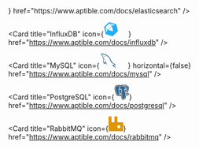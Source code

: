 <CardGroup cols="2">
  <Card title="Elasticsearch" icon={<svg fill="#E09600" width="30px" height="30px" viewBox="0 0 24 24" role="img" xmlns="http://www.w3.org/2000/svg"><path d="M13.394 0C8.683 0 4.609 2.716 2.644 6.667h15.641a4.77 4.77 0 0 0 3.073-1.11c.446-.375.864-.785 1.247-1.243l.001-.002A11.974 11.974 0 0 0 13.394 0zM1.804 8.889a12.009 12.009 0 0 0 0 6.222h14.7a3.111 3.111 0 1 0 0-6.222zm.84 8.444C4.61 21.283 8.684 24 13.395 24c3.701 0 7.011-1.677 9.212-4.312l-.001-.002a9.958 9.958 0 0 0-1.247-1.243 4.77 4.77 0 0 0-3.073-1.11z"/></svg>} href="https://www.aptible.com/docs/elasticsearch" />

  <Card title="InfluxDB" icon={<svg className="h-6 w-6"      width="50"      height="30"    viewBox="-173 -143 900 900"  xmlns="http://www.w3.org/2000/svg"   preserveAspectRatio="xMinYMin meet">   <path d="m694.1 394.9-81-352.7c-4.6-19.3-22.1-38.6-41.4-44.2l-370.2-114.2c-4.6-1.8-10.1-1.8-15.7-1.8-15.7 0-32.2 6.4-43.3 15.7l-265.2 246.8c-14.7 12.9-22.1 38.7-17.5 57.1l86.6 377.6c4.6 19.3 22.1 38.7 41.4 44.2l346.2 106.8c4.6 1.8 10.1 1.8 15.7 1.8 15.7 0 32.2-6.4 43.3-15.7l283.6-263.3c14.8-13.8 22.1-38.7 17.5-58.1zm-453.9-427.3 254.1 78.3c10.1 2.8 10.1 7.4 0 10.1l-133.5 30.4c-10.1 2.8-23.9-1.8-31.3-9.2l-93-100.4c-8.3-8.2-6.5-11.9 3.7-9.2zm158.3 455.9c2.8 10.1-3.7 15.7-13.8 12.9l-274.4-84.7c-10.1-2.8-12-11.1-4.6-18.4l210-195.3c7.4-7.4 15.7-4.6 18.4 5.5zm-452.1-248.7 222.9-207.2c7.4-7.4 19.3-6.4 26.7.9l111.4 120.7c7.4 7.4 6.4 19.3-.9 26.7l-222.9 207.2c-7.4 7.4-19.3 6.4-26.7-.9l-111.4-120.6c-7.4-8.3-6.4-20.3.9-26.8zm54.4 328.8-58.9-258.8c-2.8-10.1 1.8-12 8.3-4.6l93 100.4c7.4 7.4 10.1 22.1 7.4 32.2l-40.6 130.8c-2.8 10.1-7.4 10.1-9.2 0zm325.9 151-291-89.3c-10.1-2.8-15.7-13.8-1a2.9-23.9l48.8-156.6c2.8-10.1 13.8-15.7 23.9-12.9l291 89.3c10.1 2.8 15.7 13.8 12.9 23.9l-48.8 156.6c-3.6 10.2-13.7 15.7-23.9 12.9zm257.8-211.8-194.2 180.5c-7.4 7.4-11 4.6-8.3-5.5l40.5-130.8c2.8-10.1 13.8-20.3 23.9-22.1l133.5-30.4c10.2-2.7 12 1.9 4.6 8.3zm21.2-38.6-160.2 36.8c-10.1 2.8-20.3-3.7-23-13.8l-68.1-296.5c-2.8-10.1 3.7-20.3 13.8-23l160.2-36.8c10.1-2.8 20.3 3.7 23 13.8l68.1 296.5c2.8 11-3.6 21.1-13.8 23z" fill="#22adf6"/></svg>} href="https://www.aptible.com/docs/influxdb" />

  <Card title="MongoDB" href="https://www.aptible.com/docs/mongodb" />

  <Card
    title="MySQL"
    icon={
<svg className="h-6 w-6"
width="50"
height="30" viewBox="0 0 256 252" xmlns="http://www.w3.org/2000/svg" preserveAspectRatio="xMinYMin meet"><path d="M235.648 194.212c-13.918-.347-24.705 1.045-33.752 4.872-2.61 1.043-6.786 1.044-7.134 4.35 1.392 1.392 1.566 3.654 2.784 5.567 2.09 3.479 5.741 8.177 9.047 10.614 3.653 2.783 7.308 5.566 11.134 8.002 6.786 4.176 14.442 6.611 21.053 10.787 3.829 2.434 7.654 5.568 11.482 8.177 1.914 1.39 3.131 3.654 5.568 4.523v-.521c-1.219-1.567-1.567-3.828-2.784-5.568-1.738-1.74-3.48-3.306-5.22-5.046-5.045-6.784-11.308-12.7-18.093-17.571-5.567-3.828-17.747-9.047-20.008-15.485 0 0-.175-.173-.348-.347 3.827-.348 8.35-1.74 12.005-2.784 5.915-1.567 11.308-1.218 17.398-2.784 2.783-.696 5.567-1.566 8.35-2.436v-1.565c-3.13-3.132-5.392-7.307-8.698-10.265-8.873-7.657-18.617-15.137-28.707-21.4-5.394-3.48-12.354-5.742-18.095-8.699-2.086-1.045-5.567-1.566-6.784-3.306-3.133-3.827-4.873-8.872-7.134-13.396-5.044-9.57-9.917-20.182-14.267-30.272-3.13-6.786-5.044-13.572-8.872-19.834-17.92-29.577-37.406-47.497-67.33-65.07-6.438-3.653-14.093-5.219-22.27-7.132-4.348-.175-8.699-.522-13.048-.697-2.784-1.218-5.568-4.523-8.004-6.089C34.006 4.573 8.429-8.996 1.122 8.924c-4.698 11.308 6.96 22.442 10.96 28.185 2.96 4.001 6.786 8.524 8.874 13.048 1.218 2.956 1.565 6.09 2.783 9.221 2.785 7.653 5.393 16.18 9.048 23.314 1.914 3.653 4.001 7.48 6.437 10.786 1.392 1.913 3.827 2.784 4.35 5.915-2.435 3.48-2.61 8.7-4.003 13.049-6.263 19.66-3.826 44.017 5.046 58.457 2.783 4.348 9.395 13.92 18.268 10.265 7.83-3.131 6.09-13.048 8.35-21.747.524-2.09.176-3.48 1.219-4.872v.349c2.436 4.87 4.871 9.569 7.133 14.44 5.394 8.524 14.788 17.398 22.617 23.314 4.177 3.13 7.482 8.524 12.702 10.438v-.523h-.349c-1.044-1.566-2.61-2.261-4.001-3.48-3.131-3.13-6.612-6.958-9.047-10.438-7.306-9.744-13.745-20.53-19.486-31.665-2.783-5.392-5.22-11.308-7.481-16.701-1.045-2.09-1.045-5.22-2.784-6.263-2.61 3.827-6.437 7.133-8.351 11.83-3.304 7.481-3.653 16.702-4.871 26.27-.696.176-.349 0-.697.35-5.566-1.394-7.48-7.134-9.569-12.006-5.22-12.352-6.09-32.186-1.565-46.452 1.218-3.654 6.438-15.136 4.35-18.616-1.044-3.306-4.525-5.22-6.438-7.829-2.261-3.306-4.698-7.48-6.263-11.135-4.176-9.743-6.264-20.53-10.787-30.273-2.088-4.524-5.74-9.22-8.699-13.396-3.305-4.697-6.959-8.004-9.569-13.571-.869-1.913-2.088-5.045-.696-7.133.348-1.392 1.043-1.913 2.436-2.261 2.262-1.915 8.7.521 10.96 1.565 6.438 2.608 11.831 5.046 17.225 8.699 2.435 1.74 5.045 5.046 8.176 5.916h3.654c5.568 1.217 11.83.348 17.05 1.913 9.222 2.957 17.572 7.307 25.054 12.005 22.792 14.44 41.58 34.97 54.282 59.501 2.088 4 2.957 7.656 4.871 11.83 3.655 8.526 8.178 17.225 11.83 25.576 3.654 8.176 7.133 16.528 12.353 23.314 2.61 3.652 13.048 5.567 17.746 7.481 3.48 1.565 8.874 2.958 12.005 4.871 5.915 3.652 11.83 7.83 17.398 11.83 2.784 2.088 11.482 6.438 12.005 9.917z" fill="#00546B"/><path d="M58.186 43.022c-2.957 0-5.044.35-7.132.871v.348h.348c1.393 2.784 3.827 4.698 5.566 7.133 1.393 2.783 2.61 5.568 4.003 8.352.173-.175.347-.348.347-.348 2.437-1.741 3.654-4.524 3.654-8.7-1.044-1.217-1.218-2.435-2.088-3.653-1.043-1.741-3.306-2.61-4.698-4.003z" fill="#00546B"/></svg>
}
    horizontal={false}
    href="https://www.aptible.com/docs/mysql"
  />

  <Card title="PostgreSQL" icon={<svg fill="#E09600"  width="30px" height="30px" viewBox="-4 0 264 264" version="1.1" xmlns="http://www.w3.org/2000/svg" xmlns:xlink="http://www.w3.org/1999/xlink" preserveAspectRatio="xMidYMid">     <g>         <path d="M255.007926,158.085617 C253.473109,153.437413 249.452194,150.199279 244.251788,149.42182 C241.799982,149.055852 238.991667,149.211935 235.668988,149.897164 C229.877358,151.092028 225.580342,151.546679 222.44449,151.635363 C234.280794,131.650217 243.905921,108.859714 249.446873,87.4065589 C258.406282,52.7182633 253.61855,36.9154365 248.023797,29.7669469 C233.217182,10.8477783 211.614448,0.683454965 185.55152,0.371879908 C171.649478,0.202198614 159.443658,2.94725173 153.077358,4.92075751 C147.149155,3.87547344 140.774577,3.29134411 134.08606,3.18315012 C121.550337,2.9833164 110.473164,5.71595381 101.008259,11.332582 C95.7670577,9.56127483 87.3580785,7.06335335 77.6460416,5.46882217 C54.8035104,1.71868822 36.3939769,4.64110855 22.9282587,14.153903 C6.62230023,25.6721293 -0.937090069,45.6838799 0.461154734,73.6339954 C0.904572748,82.5082679 5.86908083,109.507695 13.6850624,135.114199 C18.1771824,149.831538 22.9672794,162.053912 27.9223279,171.443732 C34.9490254,184.758688 42.4676212,192.600092 50.9085266,195.415501 C55.6400924,196.992296 64.2358984,198.09552 73.2774873,190.566873 C74.4232794,191.953885 75.9515935,193.33321 77.9812656,194.613801 C80.5578199,196.239076 83.7090439,197.566965 86.8555381,198.353885 C98.1969885,201.189395 108.820102,200.479926 117.882975,196.506309 C117.93855,198.117986 117.981709,199.658125 118.018365,200.987788 C118.07867,203.145164 118.137792,205.259972 118.217016,207.237617 C118.753848,220.612286 119.663741,231.011326 122.359723,238.286928 C122.507529,238.687778 122.706771,239.29733 122.917247,239.943538 C124.261691,244.062005 126.511298,250.955677 132.232573,256.355326 C138.158411,261.947714 145.325229,263.663446 151.888998,263.662855 C155.180933,263.662855 158.322106,263.231261 161.076619,262.640628 C170.897441,260.536462 182.050291,257.329663 190.118134,245.84218 C197.745515,234.981986 201.453672,218.625182 202.124711,192.851363 C202.211621,192.122975 202.292028,191.427104 202.369478,190.763751 C202.421506,190.316194 202.474716,189.858587 202.528517,189.402162 L204.325838,189.560018 L204.788767,189.591353 C214.791095,190.047187 227.021155,187.925875 234.532065,184.437062 C240.467363,181.68255 259.485857,171.642383 255.007926,158.085617" fill="#000000">  </path>         <path d="M237.905589,160.722476 C208.165838,166.857016 206.121386,156.78788 206.121386,156.78788 C237.521885,110.194697 250.64824,51.0516028 239.320388,36.5766651 C208.417109,-2.90823095 154.921977,15.7655797 154.029229,16.2503834 L153.741894,16.3018199 C147.866309,15.0821247 141.290716,14.3555104 133.900416,14.2349007 C120.443566,14.0143741 110.236083,17.7627344 102.490457,23.636545 C102.490457,23.636545 7.06039723,-15.6768961 11.4987159,73.0806097 C12.4429007,91.9631224 38.5625866,215.954032 69.7171363,178.502947 C81.1041109,164.808425 92.1061986,153.229303 92.1061986,153.229303 C97.5708822,156.859418 104.112776,158.711132 110.970975,158.046005 L111.503667,157.593718 C111.338125,159.294079 111.413801,160.957192 111.717099,162.925968 C103.691233,171.893062 106.049626,173.467492 90.0055797,176.770069 C73.7711594,180.115806 83.308194,186.072388 89.5349654,187.629081 C97.0837136,189.516859 114.54788,192.190965 126.34812,175.672166 L125.877506,177.556988 C129.022226,180.075603 131.230448,193.940397 130.860342,206.508637 C130.490236,219.077469 130.243104,227.706383 132.720924,234.446337 C135.198744,241.186291 137.668286,256.351187 158.759612,251.831871 C176.383409,248.055132 185.516046,238.268009 186.786587,221.94254 C187.688203,210.336222 189.728517,212.051954 189.857404,201.675381 L191.493912,196.762901 C193.381099,181.029838 191.793663,175.95418 202.651492,178.314938 L205.290125,178.546697 C213.2817,178.9103 223.741044,177.261376 229.879723,174.408129 C243.098309,168.273589 250.93794,158.031224 237.904406,160.722476 L237.905589,160.722476" fill="#336791">  </path>         <path d="M108.076342,81.5250624 C105.396915,81.152 102.969349,81.4972748 101.741376,82.426679 C101.050236,82.9499122 100.836804,83.5559169 100.779455,83.973321 C100.625145,85.0783187 101.399649,86.2997875 101.874993,86.9300323 C103.220619,88.7137552 105.18703,89.9399538 107.133339,90.2101432 C107.415353,90.249164 107.695594,90.2680831 107.974651,90.2680831 C111.220471,90.2680831 114.170679,87.7411917 114.430818,85.8758799 C114.755991,83.5399538 111.36473,81.9826697 108.076342,81.5250624" fill="#FFFFFF">  </path>         <path d="M196.860453,81.5989654 L196.859861,81.5989654 C196.604453,79.7679446 193.345626,79.2458938 190.253524,79.6757136 C187.166152,80.1061247 184.171603,81.4996397 184.421691,83.3347991 C184.622707,84.7620139 187.19867,87.198448 190.249386,87.1978568 C190.506568,87.1978568 190.766707,87.1807113 191.028619,87.1440554 C193.064794,86.8620416 194.558818,85.5690346 195.268286,84.8235012 C196.349635,83.688351 196.974559,82.4219492 196.860453,81.5989654" fill="#FFFFFF">  </path>         <path d="M247.802088,160.025423 C246.66812,156.596323 243.018494,155.492508 236.954309,156.745312 C218.949173,160.461155 212.501284,157.886965 210.38352,156.327908 C224.378975,135.007187 235.89188,109.236323 242.102688,85.1906513 C245.04521,73.8007206 246.670485,63.2231316 246.802919,54.601903 C246.949543,45.1375889 245.338457,38.1842032 242.014005,33.9362587 C228.611547,16.8108637 208.942115,7.62501617 185.131751,7.37256351 C168.763122,7.18869284 154.93321,11.3781062 152.252009,12.5558245 C146.60582,11.1516674 140.450587,10.2896628 133.750245,10.1796952 C121.461654,9.98104388 110.840314,12.9229746 102.045857,18.9191686 C98.2259584,17.4978661 88.3536998,14.10897 76.2814965,12.1644342 C55.4089238,8.80332564 38.8233164,11.3497275 26.9870115,19.7350577 C12.8638522,29.740933 6.34383372,47.626642 7.60727945,72.8943741 C8.03236952,81.3961755 12.8756767,107.547788 20.5202032,132.593219 C30.5822448,165.556915 41.5192979,184.218309 53.0280647,188.056536 C54.374873,188.505866 55.9286097,188.820397 57.6407945,188.820397 C61.8390762,188.820397 66.9856813,186.927889 72.3409885,180.490051 C81.2359538,169.788896 89.5408776,160.821801 92.6022356,157.563566 C97.1262818,159.992314 102.09552,161.347991 107.179455,161.483972 C107.188323,161.616998 107.201921,161.750023 107.213746,161.882457 C106.193885,163.092102 105.357303,164.152166 104.644286,165.05733 C101.122365,169.528166 100.389247,170.458753 89.0519353,172.793497 C85.8273995,173.458624 77.2611547,175.224018 77.1364065,181.227898 C76.9998337,187.787529 87.2605266,190.542633 88.4299677,190.834697 C92.5040924,191.854559 96.4286374,192.357691 100.171677,192.357691 C109.275344,192.357099 117.285838,189.365506 123.688203,183.576831 C123.490734,206.962697 124.466254,230.006836 127.273977,237.028212 C129.573247,242.775501 135.191649,256.822984 152.93842,256.821801 C155.54158,256.821801 158.408425,256.519095 161.561423,255.843326 C180.082106,251.872074 188.124527,243.686577 191.236139,225.640055 C192.901025,215.995418 195.758411,192.963695 197.101672,180.610069 C199.937774,181.49454 203.589173,181.899529 207.536185,181.898938 C215.768388,181.898938 225.266993,180.150097 231.224166,177.384942 C237.91564,174.277469 249.991982,166.650679 247.802088,160.025423 L247.802088,160.025423 Z M203.696185,76.5445912 C203.634697,80.1918522 203.132748,83.5027067 202.600647,86.9590023 C202.028342,90.6760277 201.435935,94.5189838 201.286947,99.1843326 C201.139732,103.724342 201.706716,108.444674 202.255372,113.008924 C203.363326,122.228471 204.500249,131.720573 200.098587,141.086744 C199.41454,139.871778 198.754143,138.546254 198.14873,137.078245 C197.601848,135.752129 196.414079,133.621949 194.769885,130.673515 C188.370476,119.197857 173.385312,92.3243603 181.056443,81.3583372 C183.340933,78.0935982 189.139658,74.7384018 203.696185,76.5445912 L203.696185,76.5445912 Z M186.052286,14.7581339 C207.386014,15.2293395 224.261321,23.2102725 236.209958,38.4780416 C245.373931,50.1890069 235.282919,103.476028 206.069949,149.446651 C205.781432,149.080092 205.487594,148.709986 205.183704,148.33042 C205.062503,148.178476 204.938938,148.024166 204.814189,147.868083 C212.362938,135.400942 210.886651,123.066236 209.572952,112.129774 C209.033164,107.641792 208.523529,103.402716 208.653007,99.4214134 C208.787215,95.2000739 209.34533,91.5811917 209.884527,88.0811455 C210.548471,83.7675751 211.223058,79.3050162 211.036822,74.0437136 C211.17576,73.4921016 211.231926,72.8399815 211.159206,72.0660693 C210.683861,67.0205635 204.924157,51.9224758 193.18363,38.2551501 C186.762346,30.7808961 177.396767,22.4156674 164.609774,16.7736166 C170.109931,15.6337367 177.631483,14.5707159 186.052286,14.7581339 L186.052286,14.7581339 Z M66.6741062,175.777995 C60.7742818,182.871501 56.6995658,181.512277 55.3598522,181.065903 C46.6292471,178.153533 36.499806,159.702023 27.568776,130.441755 C19.8408868,105.123769 15.3245266,79.6650716 14.9674273,72.5260416 C13.8387806,49.9483788 19.3117413,34.2129515 31.2349561,25.7572656 C50.6389284,11.9965266 82.5413764,20.2328684 95.3602956,24.4104573 C95.1758337,24.591963 94.9842771,24.7622356 94.8015889,24.9466975 C73.7664296,46.1911501 74.2654226,82.4875751 74.3168591,84.7058476 C74.3150855,85.56194 74.3866236,86.7739492 74.485358,88.4412009 C74.8471871,94.5455889 75.5205912,105.907732 73.7214965,118.775132 C72.0489238,130.732046 75.7346143,142.435326 83.8320185,150.883917 C84.6703741,151.758337 85.5453857,152.579547 86.4493672,153.352277 C82.8446744,157.212379 75.0115473,165.74788 66.6741062,175.777995 L66.6741062,175.777995 Z M89.1530346,145.78461 C82.6265127,138.975483 79.6627067,129.503483 81.020157,119.795584 C82.920351,106.202753 82.2185681,94.3646744 81.8419584,88.0048776 C81.7893395,87.1150855 81.7426328,86.335261 81.7148453,85.7197968 C84.7880277,82.9954365 99.0288406,75.3645081 109.184296,77.6915658 C113.819492,78.7534042 116.642587,81.9087667 117.816758,87.3373857 C123.893358,115.440037 118.621413,127.153367 114.385293,136.565654 C113.512055,138.504868 112.687298,140.337663 111.982559,142.234309 L111.436859,143.699954 C110.054577,147.406337 108.768665,150.851991 107.971695,154.124416 C101.034273,154.103132 94.2848591,151.139917 89.1530346,145.78461 L89.1530346,145.78461 Z M90.2178291,183.685025 C88.1922956,183.178938 86.3701432,182.299788 85.3012102,181.570808 C86.1939584,181.150448 87.7831686,180.579326 90.5388637,180.011751 C103.876286,177.265515 105.93552,175.328074 110.433552,169.61685 C111.465238,168.30788 112.634088,166.823316 114.252859,165.015353 C114.25345,165.014171 114.254042,165.01358 114.254633,165.012988 C116.666236,162.31346 117.768868,162.771067 119.768979,163.600554 C121.390115,164.271594 122.968684,166.303039 123.608979,168.539048 C123.911686,169.594975 124.252231,171.599815 123.138956,173.158873 C113.742633,186.31479 100.051067,186.1457 90.2178291,183.685025 L90.2178291,183.685025 Z M160.016554,248.637487 C143.700545,252.133395 137.923695,243.80837 134.116804,234.291436 C131.659677,228.146845 130.452397,200.440314 131.309081,169.84388 C131.320314,169.436527 131.262374,169.043363 131.150042,168.673848 C131.05249,167.96024 130.902319,167.238356 130.694208,166.511741 C129.419529,162.059824 126.315012,158.335704 122.5903,156.792018 C121.110467,156.178919 118.393792,155.05382 115.129644,155.888628 C115.826106,153.0206 117.033386,149.782467 118.341764,146.275326 L118.891012,144.79963 C119.509432,143.136517 120.284527,141.413691 121.105145,139.590356 C125.538143,129.741746 131.609423,116.25297 125.020231,85.7795104 C122.551871,74.3659307 114.310208,68.7924619 101.815871,70.0866513 C94.3250624,70.861746 87.472776,73.8840831 84.0549099,75.6169607 C83.3200185,75.9894319 82.6477968,76.3488961 82.0199169,76.6994919 C82.9735612,65.1990023 86.578254,43.707418 100.060527,30.1098568 C108.54873,21.548933 119.854115,17.3210901 133.628453,17.5487113 C160.768591,17.9933118 178.172453,31.9213672 187.994457,43.5276859 C196.457829,53.5294226 201.040998,63.6038799 202.870245,69.0372286 C189.115418,67.6389838 179.76048,70.3544758 175.017681,77.1340416 C164.700822,91.8815335 180.662097,120.506236 188.333229,134.262836 C189.739751,136.784406 190.954125,138.963067 191.336055,139.888924 C193.833977,145.943058 197.067972,149.984665 199.429321,152.935464 C200.152979,153.839446 200.855353,154.716231 201.389229,155.481866 C197.223464,156.683233 189.740342,159.457848 190.422023,173.328554 C189.872185,180.289035 185.960647,212.874938 183.974134,224.387843 C181.351464,239.597672 175.754346,245.263372 160.016554,248.637487 L160.016554,248.637487 Z M228.120831,170.700564 C223.861062,172.678208 216.732083,174.161589 209.959612,174.479667 C202.479446,174.830263 198.671963,173.641903 197.776259,172.91115 C197.355307,164.267455 200.573339,163.364065 203.978199,162.408055 C204.513256,162.257293 205.035307,162.111261 205.53903,161.935076 C205.852379,162.189894 206.195289,162.442938 206.570716,162.690661 C212.582873,166.658956 223.306494,167.087002 238.444785,163.962383 C238.50036,163.950559 238.555935,163.939917 238.610919,163.928684 C236.569423,165.837746 233.075289,168.400111 228.120831,170.700564 L228.120831,170.700564 Z" fill="#FFFFFF">  </path>     </g> </svg>} href="https://www.aptible.com/docs/postgresql" />

  <Card title="RabbitMQ" icon={<svg fill="#E09600" width="30px" height="30px" viewBox="-0.5 0 257 257" version="1.1" xmlns="http://www.w3.org/2000/svg" xmlns:xlink="http://www.w3.org/1999/xlink" preserveAspectRatio="xMidYMid">     <g>         <path  d="M245.733754,102.437432 L163.822615,102.437432 C161.095475,102.454639 158.475045,101.378893 156.546627,99.4504749 C154.618208,97.5220567 153.542463,94.901627 153.559669,92.174486 L153.559669,10.2633479 C153.559723,7.54730691 152.476409,4.94343327 150.549867,3.02893217 C148.623325,1.11443107 146.012711,0.0474632135 143.296723,0.0645452326 L112.636172,0.0645452326 C109.920185,0.0474632135 107.30957,1.11443107 105.383029,3.02893217 C103.456487,4.94343327 102.373172,7.54730691 102.373226,10.2633479 L102.373226,92.174486 C102.390432,94.901627 101.314687,97.5220567 99.3862689,99.4504749 C97.4578506,101.378893 94.8374209,102.454639 92.11028,102.437432 L61.4497286,102.437432 C58.7225877,102.454639 56.102158,101.378893 54.1737397,99.4504749 C52.2453215,97.5220567 51.1695761,94.901627 51.1867826,92.174486 L51.1867826,10.2633479 C51.203989,7.5362069 50.1282437,4.91577722 48.1998255,2.98735896 C46.2714072,1.05894071 43.6509775,-0.0168046317 40.9238365,0.000198540275 L10.1991418,0.000198540275 C7.48310085,0.000198540275 4.87922722,1.08366231 2.96472611,3.0102043 C1.05022501,4.93674629 -0.0167428433,7.54736062 0.000135896304,10.2633479 L0.000135896304,245.79796 C-0.0168672756,248.525101 1.05887807,251.14553 2.98729632,253.073949 C4.91571457,255.002367 7.53614426,256.078112 10.2632852,256.061109 L245.733754,256.061109 C248.460895,256.078112 251.081324,255.002367 253.009743,253.073949 C254.938161,251.14553 256.013906,248.525101 255.9967,245.79796 L255.9967,112.892808 C256.066222,110.132577 255.01362,107.462105 253.07944,105.491659 C251.14526,103.521213 248.4948,102.419191 245.733754,102.437432 Z M204.553817,189.4159 C204.570741,193.492844 202.963126,197.408658 200.08629,200.297531 C197.209455,203.186403 193.300387,204.810319 189.223407,204.810319 L168.697515,204.810319 C164.620535,204.810319 160.711467,203.186403 157.834632,200.297531 C154.957796,197.408658 153.350181,193.492844 153.367105,189.4159 L153.367105,168.954151 C153.350181,164.877207 154.957796,160.961393 157.834632,158.07252 C160.711467,155.183648 164.620535,153.559732 168.697515,153.559732 L189.223407,153.559732 C193.300387,153.559732 197.209455,155.183648 200.08629,158.07252 C202.963126,160.961393 204.570741,164.877207 204.553817,168.954151 L204.553817,189.4159 L204.553817,189.4159 Z">  </path>     </g> </svg>} href="https://www.aptible.com/docs/rabbitmq" />

  <Card title="Redis" href="https://www.aptible.com/docs/redis" />

  <Card title="SFTP" icon="file" href="https://www.aptible.com/docs/sftp" />
</CardGroup>